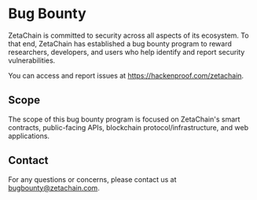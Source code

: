 # Bug Bounty

ZetaChain is committed to security across all aspects of its ecosystem. To that
end, ZetaChain has established a bug bounty program to reward researchers,
developers, and users who help identify and report security vulnerabilities.

You can access and report issues at https://hackenproof.com/zetachain.

## Scope

The scope of this bug bounty program is focused on ZetaChain's smart contracts,
public-facing APIs, blockchain protocol/infrastructure, and web applications.

## Contact

For any questions or concerns, please contact us at bugbounty@zetachain.com.

